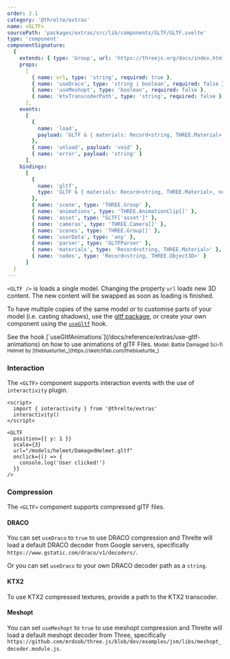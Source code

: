 ```yaml
---
order: 2.1
category: '@threlte/extras'
name: <GLTF>
sourcePath: 'packages/extras/src/lib/components/GLTF/GLTF.svelte'
type: 'component'
componentSignature:
  {
    extends: { type: 'Group', url: 'https://threejs.org/docs/index.html#api/en/objects/Group' },
    props:
      [
        { name: url, type: 'string', required: true },
        { name: 'useDraco', type: 'string | boolean', required: false },
        { name: 'useMeshopt', type: 'boolean', required: false },
        { name: 'ktxTranscoderPath', type: 'string', required: false }
      ],
    events:
      [
        {
          name: 'load',
          payload: 'GLTF & { materials: Record<string, THREE.Material>, nodes: Record<string, THREE.Object3D> }'
        },
        { name: 'unload', payload: 'void' },
        { name: 'error', payload: 'string' }
      ],
    bindings:
      [
        {
          name: 'gltf',
          type: 'GLTF & { materials: Record<string, THREE.Material>, nodes: Record<string, THREE.Object3D> }'
        },
        { name: 'scene', type: 'THREE.Group' },
        { name: 'animations', type: 'THREE.AnimationClip[]' },
        { name: 'asset', type: "GLTF['asset']" },
        { name: 'cameras', type: 'THREE.Camera[]' },
        { name: 'scenes', type: 'THREE.Group[]' },
        { name: 'userData', type: 'any' },
        { name: 'parser', type: 'GLTFParser' },
        { name: 'materials', type: 'Record<string, THREE.Material>' },
        { name: 'nodes', type: 'Record<string, THREE.Object3D>' }
      ]
  }
---
```


`<GLTF />` is loads a single model. Changing the property `url` loads new 3D content. The new content will be swapped as soon as loading is finished.

To have multiple copies of the same model or to customise parts of your model (i.e. casting shadows), use the [gltf package](docs/reference/gltf/getting-started), or create your own component using the [`useGltf`](/docs/reference/extras/use-gltf) hook.

<Tip type="tip">
  See the hook [`useGltfAnimations`](/docs/reference/extras/use-gltf-animations) on how to use
  animations of glTF Files.
</Tip>

<Example path="extras/gltf" />

<small>
  Model: Battle Damaged Sci-fi Helmet by [theblueturtle\_](https://sketchfab.com/theblueturtle_)
</small>

### Interaction

The `<GLTF>` component supports interaction events with the use of `interactivity` plugin.

```svelte
<script>
  import { interactivity } from '@threlte/extras'
  interactivity()
</script>

<GLTF
  position={{ y: 1 }}
  scale={3}
  url="/models/helmet/DamagedHelmet.gltf"
  onclick={() => {
    console.log('User clicked!')
  }}
/>
```

### Compression

The `<GLTF>` component supports compressed glTF files.

#### DRACO

You can set `useDraco` to `true` to use DRACO compression and Threlte will load a default DRACO decoder from Google servers, specifically `https://www.gstatic.com/draco/v1/decoders/`.

Or you can set `useDraco` to your own DRACO decoder path as a `string`.

#### KTX2

To use KTX2 compressed textures, provide a path to the KTX2 transcoder.

#### Meshopt

You can set `useMeshopt` to `true` to use meshopt compression and Threlte will load a default meshopt decoder from Three, specifically `https://github.com/mrdoob/three.js/blob/dev/examples/jsm/libs/meshopt_decoder.module.js`.
